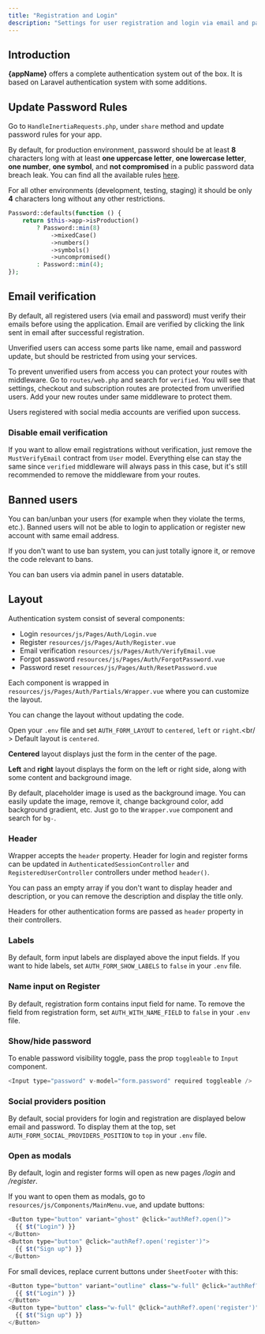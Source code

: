 ```yaml
---
title: "Registration and Login"
description: "Settings for user registration and login via email and password."
---
```



## Introduction

**{appName}** offers a complete authentication system out of the box. It is based on Laravel authentication system with some additions.

## Update Password Rules

Go to `HandleInertiaRequests.php`, under `share` method and update password rules for your app.

By default, for production environment, password should be at least **8** characters long with at least **one uppercase letter**, **one lowercase letter**, **one number**, **one symbol**, and **not compromised** in a public password data breach leak. You can find all the available rules [here](https://laravel.com/docs/11.x/validation#validating-passwords).

For all other environments (development, testing, staging) it should be only **4** characters long without any other restrictions.

```php
Password::defaults(function () {
    return $this->app->isProduction()
        ? Password::min(8)
            ->mixedCase()
            ->numbers()
            ->symbols()
            ->uncompromised()
        : Password::min(4);
});
```

## Email verification

By default, all registered users (via email and password) must verify their emails before using the application. Email are verified by clicking the link sent in email after successful registration.

Unverified users can access some parts like name, email and password update, but should be restricted from using your services.

To prevent unverified users from access you can protect your routes with middleware. Go to `routes/web.php` and search for `verified`. You will see that settings, checkout and subscription routes are protected from unverified users. Add your new routes under same middleware to protect them.

<Note>
  Users registered with social media accounts are verified upon success.
</Note>

### Disable email verification

If you want to allow email registrations without verification, just remove the `MustVerifyEmail` contract from `User` model. Everything else can stay the same since `verified` middleware will always pass in this case, but it's still recommended to remove the middleware from your routes.

## Banned users

You can ban/unban your users (for example when they violate the terms, etc.). Banned users will not be able to login to application or register new account with same email address.

If you don't want to use ban system, you can just totally ignore it, or remove the code relevant to bans.

You can ban users via admin panel in users datatable.

## Layout

Authentication system consist of several components:

- Login `resources/js/Pages/Auth/Login.vue`
- Register `resources/js/Pages/Auth/Register.vue`
- Email verification `resources/js/Pages/Auth/VerifyEmail.vue`
- Forgot password `resources/js/Pages/Auth/ForgotPassword.vue`
- Password reset `resources/js/Pages/Auth/ResetPassword.vue`

Each component is wrapped in `resources/js/Pages/Auth/Partials/Wrapper.vue` where you can customize the layout.

<Info>You can change the layout without updating the code.</Info>

Open your `.env` file and set `AUTH_FORM_LAYOUT` to `centered`, `left` or `right`.<br/ >
Default layout is `centered`.

**Centered** layout displays just the form in the center of the page.

**Left** and **right** layout displays the form on the left or right side, along with some content and background image.

By default, placeholder image is used as the background image. You can easily update the image, remove it, change background color, add background gradient, etc. Just go to the `Wrapper.vue` component and search for `bg-`.

### Header

Wrapper accepts the `header` property. Header for login and register forms can be updated in `AuthenticatedSessionController` and `RegisteredUserController` controllers under method `header()`.

You can pass an empty array if you don't want to display header and description, or you can remove the description and display the title only.

Headers for other authentication forms are passed as `header` property in their controllers.

### Labels

By default, form input labels are displayed above the input fields. If you want to hide labels, set `AUTH_FORM_SHOW_LABELS` to `false` in your `.env` file.

### Name input on Register

By default, registration form contains input field for name. To remove the field from registration form, set `AUTH_WITH_NAME_FIELD` to `false` in your `.env` file.

### Show/hide password

To enable password visibility toggle, pass the prop `toggleable` to `Input` component.

```javascript
<Input type="password" v-model="form.password" required toggleable />
```

### Social providers position

By default, social providers for login and registration are displayed below email and password. To display them at the top, set `AUTH_FORM_SOCIAL_PROVIDERS_POSITION` to `top` in your `.env` file.

### Open as modals

By default, login and register forms will open as new pages _/login_ and _/register_.

If you want to open them as modals, go to `resources/js/Components/MainMenu.vue`, and update buttons:

```javascript
<Button type="button" variant="ghost" @click="authRef?.open()">
  {{ $t("Login") }}
</Button>
<Button type="button" @click="authRef?.open('register')">
  {{ $t("Sign up") }}
</Button>
```

For small devices, replace current buttons under `SheetFooter` with this:

```javascript
<Button type="button" variant="outline" class="w-full" @click="authRef?.open()">
  {{ $t("Login") }}
</Button>
<Button type="button" class="w-full" @click="authRef?.open('register')">
  {{ $t("Sign up") }}
</Button>
```

